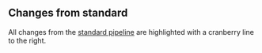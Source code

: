 ::: new
::: {.callout-note}
## Changes from standard

All changes from the [standard pipeline](../standard/index.qmd) are highlighted with a cranberry line to the right.
:::
:::